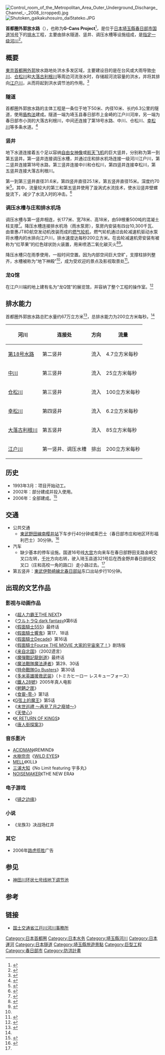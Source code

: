 {{Infobox tunnel
|name         = 首都圈外郭放水路
|image        = kasukabe2006_06_07.JPG
|caption      = 首都圈外郭放水路调压水槽
|waterway     = [[中川|中川]]、[[仓松川|仓松川]]、[[大落古利根川|大落古利根川]]、[[江户川|江户川]]
|location     = [[日本|日本]][[埼玉縣|埼玉縣]][[春日部市|春日部市]]
|coordinates  = 
|os_grid_ref  = 
|start        = 埼玉县春日部市上金崎河岸
|end          = 埼玉县春日部市小渕河岸
|owner        = [[国土交通省|国土交通省]]江户川河川事务所
|cost         = 2300亿日元
|engineer     = 
|method       = [[盾构法|盾构法]]
|length       = 6.3公里
|diameter     = 10.6米
|depth        = 50米
|waterdepth   = 
|passable     = 否
|towpath      = 
|startwork    = 1992年
|complete     = 2006年
|open         = 
|rebuilt      = 
|close        = 
|status       = 
}}

[[File:Control_room_of_the_Metropolitan_Area_Outer_Underground_Discharge_Channel_-_2008_(cropped).jpg|thumb]]
[[File:Shutoken_gaikakuhosuiro　dai5tateko.JPG|thumb]]

'''首都圈外郭放水路'''（{{jpn|j='''首都圏外郭放水路'''|hg=しゅとけんがいかくほうすいろ|rm=shutoken gaikakuhōsuiro|f=h}}），也称为'''G-Cans Project'''<ref name="water-technology">{{cite web |url=http://www.water-technology.net/projects/g-cans-project-tokyo-japan/ |title=G-Cans Project, Kasukabe, Saitama, Greater Tokyo Area, Japan |date= |author= |publisher=water-technology.net |accessdate=2014-05-02 |archive-date=2014-04-17 |archive-url=https://web.archive.org/web/20140417015525/http://www.water-technology.net/projects/g-cans-project-tokyo-japan/ |dead-url=no }}</ref>，是位于[[日本|日本]][[埼玉縣|埼玉縣]][[春日部市|春日部市]][[国道16号|国道16号]]下的[[排水|排水]]工程，主要由排水隧道、竖井、调压水槽等设施组成，是[[一級水系_(日本)|指定一级河川]]<ref>{{cite web |url=http://www.city.kasukabe.lg.jp/kasen/machi/kasen/kanri/ikkyuukasen.html |title=春日部市内の一級河川と準用河川 |date=2012-03-01 |publisher=春日部市 |accessdate=2014-05-02 |deadurl=yes |archiveurl=https://web.archive.org/web/20140502163816/http://www.city.kasukabe.lg.jp/kasen/machi/kasen/kanri/ikkyuukasen.html |archivedate=2014-05-02 }}</ref>。

== 概要 ==
[[東京首都圈|東京首都圈]][[外郭|外郭]]放水路地处洪水多发区域，主要建设目的是在台风或大雨导致[[中川|中川]]、[[仓松川|仓松川]]和[[大落古利根川|大落古利根川]]等周边河流涨水时，存储超河流容量的洪水，并将其排向[[江户川|江户川]]，从而将起到洪水调节池的作用。<ref name="ktr1">{{cite web |url=http://www.ktr.mlit.go.jp/edogawa/gaikaku/intro/01intro/index.html |title=目的 |date= |author= |publisher=EDOGAWA RIVER OFFICE |accessdate=2014-05-02 |archive-date=2014-02-17 |archive-url=https://web.archive.org/web/20140217195215/http://www.ktr.mlit.go.jp/edogawa/gaikaku/intro/01intro/index.html |dead-url=no }}</ref>

=== 隧道 ===
首都圈外郭放水路的主体工程是一条位于地下50米、内径10米、长约6.3公里的隧道，使用[[盾构法|盾构法]]建成。隧道一端为埼玉县春日部市上金崎的江户川河岸，另一端为春日部市小渕的大落古利根川，中间还连接了第18号水路、中川、仓松川、[[幸松川|幸松川]]等多条水道。<ref name="ktr">{{cite web |url=http://www.ktr.mlit.go.jp/edogawa/gaikaku/intro/index.html |title=概要 首都圏外郭放水路とは |date= |author= |publisher=EDOGAWA RIVER OFFICE |accessdate=2014-05-02 |archive-date=2017-10-03 |archive-url=https://web.archive.org/web/20171003194806/http://www.ktr.mlit.go.jp/edogawa/gaikaku/intro/index.html |dead-url=no }}</ref>

=== 竖井 ===
地下水道连接着五个足以容纳[[自由女神像|自由女神像]]或[[航天飞机|航天飞机]]的巨大竖井，分别称为第一到第五竖井。第一竖井连接调压水槽，并通过庄和排水机场连接一级河川江户川，第二竖井连接第18号水路，第三竖井连接中川和仓松川，第四竖井连接幸松川，第五竖井连接大落古利根川。

第一到第三竖井直径31.6米，第四竖井直径25.1米，第五竖井直径15米。深度约70米<ref name="ktr6">{{cite web |url=http://www.ktr.mlit.go.jp/edogawa/gaikaku/intro/03tech/3-1.html |title=大深度立坑 |date= |author= |publisher=EDOGAWA RIVER OFFICE |accessdate=2014-05-02 |archive-date=2014-12-27 |archive-url=https://web.archive.org/web/20141227123112/http://www.ktr.mlit.go.jp/edogawa/gaikaku/intro/03tech/3-1.html |dead-url=no }}</ref>。其中，流量较大的第三和第五竖井使用了漩涡式水流技术，使水沿竖井壁螺旋流下，减少了水流入时的冲击。<ref name="ktr5">{{cite web |url=http://www.ktr.mlit.go.jp/edogawa/gaikaku/intro/02shuyou/shu-05.html |title=立坑 |date= |author= |publisher=EDOGAWA RIVER OFFICE |accessdate=2014-05-02 |archive-date=2014-02-19 |archive-url=https://web.archive.org/web/20140219060430/http://www.ktr.mlit.go.jp/edogawa/gaikaku/intro/02shuyou/shu-05.html |dead-url=no }}</ref>

=== 调压水槽与庄和排水机场 ===
调压水槽与第一竖井相连，长177米、宽78米、高18米，由59根重500吨的混凝土柱支撑<ref name="ktr4">{{cite web |url=http://www.ktr.mlit.go.jp/edogawa/gaikaku/intro/02shuyou/shu-03.html |title=調圧水槽 |date= |author= |publisher=EDOGAWA RIVER OFFICE |accessdate=2014-05-02 |archive-date=2014-02-19 |archive-url=https://web.archive.org/web/20140219205829/http://www.ktr.mlit.go.jp/edogawa/gaikaku/intro/02shuyou/shu-03.html |dead-url=no }}</ref>。降压水槽连接排水机场（雨水泵房），泵房内安装有四台10,300千瓦、由普惠JT8D航空发动机改装而成的[[燃气轮机|燃气轮机]]，燃气轮机通过齿轮减速机驱动水泵将水槽内的水排向江户川，排水速度达每秒200立方米。在齿轮减速机旁安装有被称为“红苹果”的红色球状防火装置，用来喷洒二氧化碳灭火<ref name="ktr3">{{cite web |url=http://www.ktr.mlit.go.jp/edogawa/gaikaku/intro/02shuyou/shu-02.html |title=排水機場 |date= |author= |publisher=EDOGAWA RIVER OFFICE |accessdate=2014-05-02 |archive-date=2014-02-18 |archive-url=https://web.archive.org/web/20140218121324/http://www.ktr.mlit.go.jp/edogawa/gaikaku/intro/02shuyou/shu-02.html |dead-url=no }}</ref><ref name="infzm">{{cite web |url=http://www.infzm.com/content/75703 |title=【博物】下水道，亦有道 看不见的城市之东京 |date=2012-05-18 |author=郭科 武侯 |publisher=名牌杂志 |accessdate=2014-05-02 |archive-date=2014-05-02 |archive-url=https://web.archive.org/web/20140502195042/http://www.infzm.com/content/75703 |dead-url=no }}</ref>。

降压水槽只在雨季使用，一般时间空置。因为内部空间巨大空旷，支撑柱排列整齐，水槽被称为“地下神殿”<ref name="infzm" />，成为受欢迎的景点及影视取景处<ref name="517japan">{{cite web|url=http://www.517japan.com/nagasaki/a.php?itemid=58309|title=日本地下神殿：首都圈外郭放水路|date=2012-07-24|author=|publisher=日本通|accessdate=2014-05-02|archive-date=2014-05-02|archive-url=https://web.archive.org/web/20140502130243/http://www.517japan.com/nagasaki/a.php?itemid=58309|dead-url=yes}}</ref>。

=== 龙Q馆 ===
在江户川端的地上建有名为“龙Q馆”的展览馆，并容纳了整个工程的操作室。<ref name="ktr7">{{cite web |url=http://www.ktr.mlit.go.jp/edogawa/gaikaku/ryuqkan/index.html |title=地底探検ミュージアム 龍Q館 |date= |author= |publisher=EDOGAWA RIVER OFFICE |accessdate=2014-05-02 |archive-date=2014-02-19 |archive-url=https://web.archive.org/web/20140219210622/http://www.ktr.mlit.go.jp/edogawa/gaikaku/ryuqkan/index.html |dead-url=no }}</ref>

== 排水能力 ==
首都圈外郭放水路总贮水量约67万立方米<ref name="ktr2">{{cite web |url=http://www.ktr.mlit.go.jp/edogawa/gaikaku/intro/02shuyou/index.html |title=主要設備 |date= |author= |publisher=EDOGAWA RIVER OFFICE |accessdate=2014-05-02 |archive-date=2014-02-19 |archive-url=https://web.archive.org/web/20140219063118/http://www.ktr.mlit.go.jp/edogawa/gaikaku/intro/02shuyou/index.html |dead-url=no }}</ref>，总排水能力为200立方米每秒。<ref name="ktr" />
{| class="wikitable"
|-
! 河川 !! 连接处 !! 方向 !! 流量
|-
| [[第18号水路|第18号水路]] || 第二竖井 || 流入 || 4.7立方米每秒
|-
| [[中川|中川]] || 第三竖井 || 流入 || 25立方米每秒
|-
| [[仓松川|仓松川]] || 第三竖井 || 流入 || 100立方米每秒
|-
| [[幸松川|幸松川]] || 第四竖井 || 流入 || 6.2立方米每秒
|-
| [[大落古利根川|大落古利根川]] || 第五竖井 || 流入 || 85立方米每秒
|-
| [[江户川|江户川]] || 第一竖井、调压水槽 || 排出 || 200立方米每秒
|}

== 历史 ==
*1993年3月：项目开始动工。
*2002年：部分建成并投入使用。
*2006年：全部建成。<ref name="waterwatch">{{cite web|url=http://waterwatch.ngo.org.tw/node/11164|title=訪日本地下神殿 卓伯源讚治水|date=2012-06-29|author=楊明珠|publisher=[[中央社|中央社]]|accessdate=2014-05-02|archive-date=2014-05-02|archive-url=https://web.archive.org/web/20140502172302/http://waterwatch.ngo.org.tw/node/11164|dead-url=yes}}</ref>

== 交通 ==
*公共交通
**[[東武野田線|東武野田線]][[南樱井站|南樱井站]]下车步行40分钟或乘巴士（春日部市庄和地区环形福利巴士）30分钟。<ref name="ktr8">{{cite web |url=http://www.ktr.mlit.go.jp/edogawa/gaikaku/ryuqkan/access.html |title=アクセスマップ |date= |author= |publisher=EDOGAWA RIVER OFFICE |accessdate=2014-05-02 |archive-date=2014-05-02 |archive-url=https://web.archive.org/web/20140502175745/http://www.ktr.mlit.go.jp/edogawa/gaikaku/ryuqkan/access.html |dead-url=no }}</ref>
*汽车
**缺少基本的停车设施。国道16号线[[大宮市|大宫]]方向来车在春日部野田支路金崎交叉口左转，[[千叶县|千叶]]方向右转，驶入琦玉县道321号后在西金野井春日部线交叉口（庄和高校一角的路口）走小路过去。<ref name="ktr8" />
*第五竖井：[[東武伊勢崎線|東武伊勢崎線]][[北春日部站|北春日部站]]东口出站步行10分钟。

== 出现的文艺作品 ==
=== 影视与动画作品 ===
*《[[超人力霸王THE_NEXT|超人力霸王THE NEXT]]》
*《[[ウルトラQ_dark_fantasy|ウルトラQ dark fantasy]]》第6话
*《[[假面騎士555|假面騎士555]]》最终话
*《[[假面騎士響鬼|假面騎士響鬼]]》第17、18话
*《[[假面騎士Decade|假面騎士Decade]]》第16话
*《[[假面騎士Fourze_THE_MOVIE_大家的宇宙來了！|假面騎士Fourze THE MOVIE 大家的宇宙來了！]]》剧场版
*《[[来自北国|来自北国]]》（2002遗言）
*《[[魔彈戰記龍劍道|魔彈戰記龍劍道]]》最终话
*《[[魔法戰隊魔法連者|魔法戰隊魔法連者]]》第29、30话
*《[[特命戰隊Go_Busters|特命戰隊Go Busters]]》第30话
*《[[多米英雄援救武装|多米英雄援救武装]]》（トミカヒーロー レスキューフォース）
*《[[鐵人28號|鐵人28號]]》2005年真人电影
*《[[魍魉之匣|魍魉之匣]]》
*《[[食靈|食靈-零-]]》第1话
*《[[G弦上的魔王|G弦上的魔王]]》第5话
*《[[末世巡禮_～再見了月之廢墟～|末世巡禮 ～再見了月之廢墟～]]》
*《[[天使心_(北條司)|天使心]]》
*《[[K_RETURN_OF_KINGS|K RETURN OF KINGS]]》
*《[[唐人街探案3|唐人街探案3]]》

=== 音乐影片 ===
*[[ACIDMAN|ACIDMAN]]《REMIND》
*[[水樹奈奈|水樹奈奈]]《[[WILD_EYES|WILD EYES]]》
*[[MELL|MELL]]《KILL》
*[[三浦大知|三浦大知]]《No Limit featuring 宇多丸》
*[[NOISEMAKER|NOISEMAKER]]《THE NEW ERA》

=== 电子游戏 ===
*《[[镜之边缘|镜之边缘]]》

=== 小说 ===
*《龙族3》决战场红井

=== 其它 ===
*2006年[[路虎|路虎]][[揽胜|揽胜]]广告

== 参见 ==
*[[神田川环状七号线地下调节池|神田川环状七号线地下调节池]]

== 参考 ==
{{Reflist|25em}}

== 链接 ==
{{commons cat|Metropolitan Area Outer Underground Discharge Channel}}
*[http://www.ktr.mlit.go.jp/edogawa/gaikaku/index.html 国土交通省江戸川河川事務所] {{Wayback|url=http://www.ktr.mlit.go.jp/edogawa/gaikaku/index.html |date=20140401125610 }}

{{Coord|35.9973131|139.8114753|display=title}}
[[Category:日本首都圈|Category:日本首都圈]]
[[Category:日本水务|Category:日本水务]]
[[Category:埼玉縣河川|Category:埼玉縣河川]]
[[Category:日本運河|Category:日本運河]]
[[Category:日本隧道|Category:日本隧道]]
[[Category:埼玉縣旅遊景點|Category:埼玉縣旅遊景點]]
[[Category:巨型工程|Category:巨型工程]]
[[Category:春日部市|Category:春日部市]]
[[Category:防洪計畫|Category:防洪計畫]]